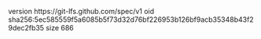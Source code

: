 version https://git-lfs.github.com/spec/v1
oid sha256:5ec585559f5a6085b5f73d32d76bf226953b126bf9acb35348b43f29dec2fb35
size 686
